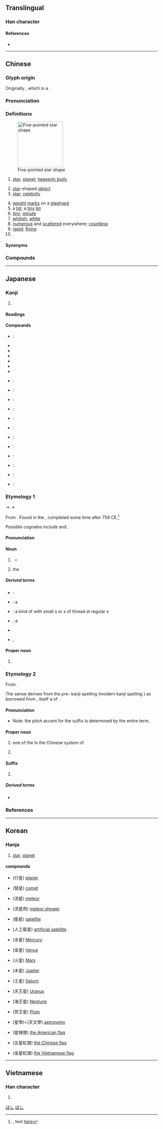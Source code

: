 {{also|曐|皨}}
{{character info/new}}
==Translingual==
{{stroke order|strokes=9}}

===Han character===
{{Han char|rn=72|rad=日|as=05|sn=9|four=60104|canj=AHQM|ids=⿱日生}}

====References====
* {{Han ref|kx=0492.210|dkj=13837|dj=0855.220|hdz=21500.120|uh=661F|ud=26143|bh=AC50|bd=44112}}

----

==Chinese==
{{zh-forms}}

===Glyph origin===
{{Han etym}}
Originally {{och-l|曐}}, which is a {{Han compound|ls=psc|nocap=1|晶|生|c1=s|c2=p|t1=twinkling stars}}.

===Pronunciation===
{{zh-pron
|m=xīng,er=y
|c=sing1,seng1
|c-t=lhiang1-4,lhen1
|c-t_note=lhiang1-4 - vernacular; lhen1 - literary
|h=pfs=sên
|md=sĭng
|mn=xm,qz,lk,sx,tp,km,mg,hc:chhiⁿ/zz,yl,tn,kh,tc,pn:chheⁿ/seng
|mn_note=chhiⁿ/chheⁿ - vernacular; seng - literary
|mn-t=cên1
|w=1xin
|mc=y
|oc=y
|ma=Zh-xing.ogg
|cat=n,pn,a
}}

===Definitions===
{{zh-hanzi}}
[[File:Five Stars (32990311546).jpg|thumb|150px|Five-pointed star shape]]
# [[star]]; [[planet]]; [[heavenly body]]  {{zh-mw|顆}}
#: {{zh-x|星星{xing}|star}}
#: {{zh-x|恆星|(fixed) '''star'''}}
# [[star]]-shaped [[object]]
# [[star]]; [[celebrity]]
#: {{zh-x|明星|bright '''star'''; celebrity}}
# [[weight]] [[mark]]s on a [[steelyard]]
# a [[bit]]; a [[tiny]] [[bit]]
# [[tiny]]; [[minute]]
# [[whitish]]; [[white]]
# [[numerous]] and [[scattered]] everywhere; [[countless]]
# [[rapid]]; [[flying]]
# {{surname|lang=zh}}

====Synonyms====
{{zh-dial|星星}}

===Compounds===
{{zh-der|星期:days of the week|星期一:Monday|星期二:Tuesday|星期三:Wednesday|星期四:Thursday|星期五:Friday|星期六:Saturday|星期日:Sunday|星期天:Sunday|星辰|星斗|星光|星漢|星號|星河|星火|星火燎原|星際|星空|星羅棋布|星落雲散|星球|星術|星霜|星體|星圖|星團|星系|星系核|星相|星象|星星|星星點點|星星之火，可以燎原|星宿|星眼|星夜|星移斗轉|星移物換|星雲|星子|海星|一天星斗|一星兒|一星子|一星星|一路福星|七星|七星壇|七星山|七星板|七星燈|七星瓢蟲|三星|中星|中星儀|主序星|主星|九大行星|五星|五星上將|五星連珠|井中視星|人造衛星|伴星|使星|侵星|值星|值星官|偵察衛星|傳播衛星|內行星|冒金星兒|冥王星|分星擘兩|列星|剋星|劍眉星眼|北斗七星|北極星|半星|南極星沉|南極星輝|占星|占星術|吉星文|吉星高照|同步衛星|周期彗星|哈雷彗星|唾沫星子|喪門星|嘎巴流星|四星|土星|坍縮星|壽星|壽星老兒|外星人|外行星|夜叉星|大明星|大星殞落|大步流星|大熊星座|大犬星座|大行星|天南星|天狼星|天王巨星|天王星|天罡星|天貴星|天關客星|天關星|天鵝星座|天鷹星座|太白星|太白酒星|太白金星|太陰星|奎星高照|奔星|女星|妖星|孤星淚|宋應星|官星|官星透露|定盤星|客星|寒星|寥若晨星|寶星|將星|導航衛星|小星|小熊星座|小行星|巨星|帚星|帝星|帶月披星|彗星|影星|急如星火|急於星火|恆星|恆星年|恆星日|恆星月|恆星系|恆星週期|恩星照命|惑星|戴星|戴月披星|披星帶月|披星戴月|拱極星|指極星|掃帚星|掃星|掩星|摘星|摘星樓|擘兩分星|救星|文昌星|文星和合|文曲星|文章星斗|斗轉星移|新星|明星|昏星|星主|星使|星光列車|星兒|星前月下|星君|星命|星士|星奔|星媽|星官|星家|星宿海|星座|星形|星彩|星戰計畫|星探|星散|星族|星旗|星旗電戟|星星之火|星曆|星曆錶|星月交輝|星期報|星條旗|星橋|星次|星歲|星氣|星洲|星流|星燭|星盤|星眸|星眸皓齒|星等|星算|星羅雲布|星羅雲散|星群|星色|星芒狀|星蟲|星行|星行夜歸|星表|星言夙駕|星迴|星速|星降|星院|星陳夙駕|星隕|星際塵埃|星際大戰|星際微塵|星際物質|星雞魚|星離雨散|星飛電掣|星馳|星馳電發|星馳電走|星駕|星鯊|星點彈塗|星點河魨|昭如日星|晨星|晨炊星飯|景星|景星勛章|景星慶雲|智多星|暫星|曉星|曙後星孤|月明星稀|月眉星眼|月約星期|月落星沉|木星|本命星|桃花星|棋布星羅|棋羅星布|橢圓星系|櫺星門|歌星|武曲星|歲星|毛頭星|氣象衛星|水星|沒星秤|河外星系|油星|流星|流星報馬|流星趕月|流星鎚|流星雨|流星馬|海事衛星|海王星|測量衛星|港星|準星|滿天星|滿眼金星|漏星堂|漩渦星雲|潢星|火德星君|火星|火星塞|炳如日星|炳若日星|煙飛星散|煞星|熠熠紅星|燎星|爆發星|物換星移|牽牛星|獵戶星座|球狀星團|瓦解星散|瓦解星飛|甲第星羅|男星|畢宿星團|畢拉彗星|發射星雲|白矮星|白虎星|百武彗星|皓齒星眸|目似明星|目若朗星|直播衛星|眼若流星|眾星拱北|眾星拱月|眾星拱辰|眾星捧月|矮星|矮行星|視星等|福星|福星高照|秤星|移星換斗|穀神星|童星|紅星|紇剌星|經星|繁星|織女星|羅福星|老人星|老壽星|聚星|脈動星|脈衝星|花星|蟹狀星雲|行星|行星儀|行星風|衛星|衛星國家|衛星導航|衛星日蝕|衛星轉播|衛星通信|衛星都市|衛星門診|衛星雲圖|衛星電視|衛星食|變光星|變星|豔星|賊仔星|賊星|超巨星|超新星|辰星|追星族|追星趕月|通信衛星|通訊衛星|酒星|醫卜星相|金星|鈴鐺壽星|鎮星|隕星|雙星|雨零星散|零星|零零星星|電卷星飛|電影明星|電掣星馳|順星|類地行星|類新星|類星體|類木行星|魁星|魔星|鱗鋏星鐔}}

{{zh-cat|Astronomy}}

----

==Japanese==

===Kanji===
{{ja-kanji|grade=2|rs=日05}}

# {{l|en|star}}

====Readings====
{{ja-readings
|goon=しょう<しやう
|kanon=せい
|kun=ほし-
}}

====Compounds====
{{der-top|Compounds}}
* {{ja-r|準星|じゅんせい}}: {{l|en|quasar}}
* {{ja-r|星霜|せいそう}}
* {{ja-r|星芒|せいぼう}}
* {{ja-r|星人|せいじん}}
* {{ja-r|明星|みょうじょう}}
* {{ja-r|星辰|せいしん}}
* {{ja-r|星宿|せいしゅく}}
{{der-mid}}
* {{ja-r|星雲|せいうん}}: {{q|astronomy}} {{l|en|nebula}}
* {{ja-r|星団|せいだん}}: {{q|astronomy}} {{l|en|cluster}}
* {{ja-r|巨星|きょせい}}: {{q|astronomy}} {{l|en|giant}}
* {{ja-r|恒星|こうせい}}: {{q|astronomy}} {{l|en|star}}
* {{ja-r|連星|れんせい}}: {{q|astronomy}} {{l|en|binary star}}
* {{ja-r|遊星|ゆうせい}}: {{q|archaic}} {{l|en|planet}}
* {{ja-r|惑星|わくせい}}: {{q|astronomy}} {{l|en|planet}}
* {{ja-r|矮星|わいせい}}: {{q|astronomy}} {{l|en|dwarf}}
* {{ja-r|星体|せいたい}}: {{q|astronomy}} {{l|en|star}} {{l|en|body}}
* {{ja-r|星座|せいざ}}: {{q|astronomy}} {{l|en|constellation}}
* {{ja-r|流星|りゅうせい}}: {{q|astronomy}} {{l|en|meteor}}
* {{ja-r|彗星|すいせい}}: {{q|astronomy}} {{l|en|comet}}
{{der-bottom}}

===Etymology 1===
{{ja-kanjitab|ほし|yomi=k}}
{{IPAchar|/posi/}} → {{IPAchar|/fosi/}} → {{IPAchar|/hoɕi/}}

From {{inh|ja|ojp|sort=ほし|-}}.  Found in the ''{{w|Man'yōshū}}'', completed some time after 759 CE.<ref name="MYS">{{RQ:Manyoshu|15|3657}}, text [http://jti.lib.virginia.edu/japanese/manyoshu/Man15Yo.html#3657 here]</ref>

Possible cognates include {{cog|ko|별||star}} and {{cog|mnc|ᡠᠰᡳᡥᠠ|tr=usiha||star}}.

====Pronunciation====
{{ja-pron|yomi=k|ほし|acc=0|acc_ref=DJR,NHK}}

====Noun====
{{ja-noun|ほし}}

# {{l|en|star}}
#: {{ja-usex|数え切れないくらいたくさんの'''星'''が輝いている|かぞえきれない くらい たくさん の '''ほし''' が かがやいて いる|an endless number of '''stars''' are shining}}
#* {{quote-book|date=May 2 2014|||publisher={{w|Wizards of the Coast}}|{{lang|ja|ニクスへの旅}}|chapter={{ruby|{{lang|ja|レオニンの[偶](ぐう)[像](ぞう)[破](は)[壊](かい)[者](しゃ)}}}}|trans-chapter=Leonin Iconoclast|||{{ja-usex|「'''星%々'''は夜%空にあるべきです。ここは我%々の世%界。そして我%々の事は我%々が決めます。」|「'''^ほし%ぼし''' は よ%ぞら に ある べき です。^ここ は われ%われ の せ%かい。^そして われ%われ の こと は われ%われ が きめます。」|“The '''stars''' belong in the night sky. This is our world. And we take matters into our own hands.”}}|trans-title=Journey into Nyx|language=Japanese}}
# {{lb|ja|sort=ほし|tarot}} the {{l|en|star|Star}}

=====Derived terms=====
{{der-top}}
* {{ja-r|星%明かり|ほし%あかり}}: {{l|en|starshine}}
* {{ja-r|星%石|ほし%いし}}: a {{l|en|meteorite}}
* {{ja-r|星%糸|ほし%いと}}: a kind of {{l|en|decorative}} {{l|en|thread}} with small {{l|en|knot}}s or {{l|en|ball}}s of thread at regular {{l|en|interval}}s
* {{ja-r|星%糞|ほし%くそ}}: a {{l|en|meteorite}}
* {{ja-r|箒%星|ほうき%ぼし|{{l|en|comet}}}}
* {{ja-r|星%星|ほし%ぼし}}, {{ja-r|星%々|ほし%ぼし|{{l|en|stars}}}}
{{der-bottom}}

====Proper noun====
{{ja-pos|proper|ほし}}

# {{surname|lang=ja|sort=ほし}}

===Etymology 2===
{{ja-kanjitab|yomi=o|せい}}

From {{der|ja|ltc|sort=せい|星|tr={{IPAchar|/seŋ/}}||star}}.

The {{m|en|Singapore}} sense derives from the pre-{{l|en|World War Two}} kanji spelling {{l|ja|星加坡}} (modern kanji spelling {{l|ja|新加坡}}) as borrowed from {{bor|ja|zh|-|notext=1}}, itself a {{l|en|transliteration}} of {{cog|ms|Singapura}}.

====Pronunciation====
{{ja-pron|yomi=kanon|せい|acc=1|acc_ref=DJR}}
* Note: the pitch accent for the suffix is determined by the entire term.

====Proper noun====
{{ja-pos|proper|せい}}

# one of the {{w|Twenty-Eight Mansions}} in the Chinese system of {{l|en|constellations}}
# {{lb|ja|abbreviation}} {{l|en|Singapore}}

====Suffix====
{{ja-pos|suffix|せい}}

# {{lb|ja|loosely|especially|fiction}} {{l|en|planet}} {{n-g|suffix attached to the name of a planet}}
#:{{ja-usex|ニューイヤー'''星'''調%査%行|^ニュー ^イヤー'''-せい''' ^ちょう%さ%こう|Expedition to '''Planet''' New Year}}

=====Derived terms=====
* {{ja-r|輝%星|き%せい|{{l|en|bright}} {{l|en|star}}}}

===References===
<references/>

[[Category:Japanese basic words|ほし]]
[[Category:ja:Astronomy|ほし]]

----

==Korean==

===Hanja===
{{ko-hanja|hangeul=[[성]]|rv=seong|mr=sŏng|y=seng|eumhun=별|ehrv=byeol|ehmr=byŏl|ehy=}}

# [[star]], [[planet]]

====compounds====
* {{l|ko|행성}}(行星) [[planet]]
* {{l|ko|혜성}}(彗星) [[comet]]
* {{l|ko|유성}}(流星) [[meteor]]
* {{l|ko|유성우}}(流星雨) [[meteor shower]]
* {{l|ko|위성}}(衛星) [[satellite]]
* {{l|ko|인공위성}}(人工衛星) [[artificial satellite]]
* {{l|ko|수성}}(水星) [[Mercury]]
* {{l|ko|금성}}(金星) [[Venus]]
* {{l|ko|화성}}(火星) [[Mars]]
* {{l|ko|목성}}(木星) [[Jupiter]]
* {{l|ko|토성}}(土星) [[Saturn]]
* {{l|ko|천왕성}}(天王星) [[Uranus]]
* {{l|ko|해왕성}}(海王星) [[Neptune]]
* {{l|ko|명왕성}}(冥王星) [[Pluto]]
* {{l|ko|성학}}(星學)={{l|ko|천문학}}(天文學) [[astronomy]]
* {{l|ko|성조기}}(星條旗) [[the American flag]]
* {{l|ko|오성홍기}}(五星紅旗) [[the Chinese flag]]
* {{l|ko|금성홍기}}(金星紅旗) [[the Vietnamese flag]]

----

==Vietnamese==

===Han character===
{{vi-hantu|[[tinh]], [[tình]]|rs=日05}}

# {{defn|lang=vi|sort=日05}}